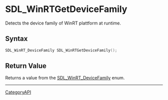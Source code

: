 = SDL_WinRTGetDeviceFamily =

Detects the device family of WinRT plattform at runtime.

== Syntax ==

<syntaxhighlight lang='c'>
SDL_WinRT_DeviceFamily SDL_WinRTGetDeviceFamily();
</syntaxhighlight>

== Return Value ==

Returns a value from the [[SDL_WinRT_DeviceFamily]] enum.

----
[[CategoryAPI]]


